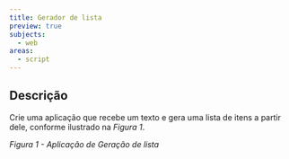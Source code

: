 ```yaml
---
title: Gerador de lista
preview: true
subjects:
  - web
areas:
  - script
---
```



## Descrição

Crie uma aplicação que recebe um texto e gera uma lista de itens a partir dele, conforme ilustrado na *Figura 1*.

*Figura 1 - Aplicação de Geração de lista*

<Image src={layout} alt="" />
